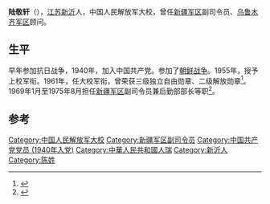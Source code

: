 '''陆敬轩'''（{{bd|1914年||2015年|4月27日}}），[[江苏|江苏]][[新沂|新沂]]人，中国人民解放军大校，曾任[[新疆军区|新疆军区]]副司令员、[[乌鲁木齐军区|乌鲁木齐军区]]顾问。

==生平==
早年参加抗日战争，1940年，加入中国共产党。参加了[[朝鲜战争|朝鲜战争]]。1955年，授予上校军衔。1961年，任大校军衔，曾荣获三级独立自由勋章、二级解放勋章<ref>{{cite news|title=陆敬轩同志逝世|url=http://cpc.people.com.cn/n/2015/0507/c87393-26965291.html|accessdate=2015-05-09|work=人民网}}</ref>。1969年1月至1975年8月担任[[新疆军区|新疆军区]]副司令员兼后勤部部长等职<ref name="《新疆通志・共产党志》编纂委员会2001">{{cite book|author=新疆维吾尔自治区地方志编纂委员会. 《新疆通志・共产党志》编纂委员会|title=新疆通志 共产党志|url=http://books.google.com/books?id=E7bmAAAAMAAJ|year=2001|publisher=新疆人民出版社|page=163}}</ref>。

==参考==
{{reflist}}
{{中国军事人物小作品}}

{{DEFAULTSORT:L}}
[[Category:中国人民解放军大校|Category:中国人民解放军大校]]
[[Category:新疆军区副司令员|Category:新疆军区副司令员]]
[[Category:中国共产党党员_(1940年入党)|Category:中国共产党党员 (1940年入党)]]
[[Category:中華人民共和國人瑞|Category:中華人民共和國人瑞]]
[[Category:新沂人|Category:新沂人]]
[[Category:陈姓|Category:陈姓]]
